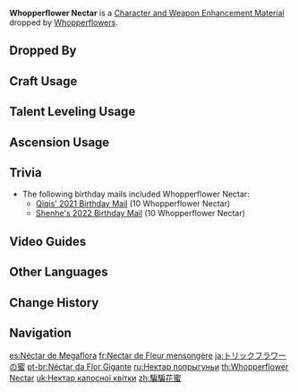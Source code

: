 {{Item Infobox
|title       = Whopper&shy;flower Nectar
|id          = 112038
|image       = Item Whopperflower Nectar.png
|type        = Character and Weapon Enhancement Materials
|group       = Whopperflower Nectars
|group2      = General Enemy Drops
|invCategory = Character Development Items
|quality     = 1
|description = Nectar extracted from the stamen of a Whopperflower that contains trace amounts of elemental energy. The taste of the nectar has a hint of Sweet Flower in it.
|source1     = Dropped by [[Whopperflowers]]
|source2     = Purchased from [[Paimon's Bargains]]
}}
'''Whopperflower Nectar''' is a [[Character and Weapon Enhancement Material]] dropped by [[Whopperflowers]].

==Dropped By==
{{Dropped By}}

==Craft Usage==
{{Craft Usage}}

==Talent Leveling Usage==
{{Talent Leveling Usage}}

==Ascension Usage==
{{Ascension Usage}}

==Trivia==
* The following birthday mails included Whopperflower Nectar:
** [[Birthday/Qiqi#Birthday.|Qiqis' 2021 Birthday Mail]] (10 Whopperflower Nectar)
** [[Birthday/Shenhe#Longevity...|Shenhe's 2022 Birthday Mail]] (10 Whopperflower Nectar)

==Video Guides==
{{EVT
|video1   = https://youtu.be/WrR2E456D2c
|caption1 = Very Fast (200+) Whopperflower Farming Route
}}

==Other Languages==
{{Other Languages
|en      = Whopperflower Nectar
|zhs     = 骗骗花蜜
|zhs_rm  = Piànpiànhuā Mì
|zht     = 騙騙花蜜
|zht_rm  = Piànpiànhuā Mì
|zh_tl   = Trick-Trick Flower Nectar
|ja      = トリックフラワーの蜜
|ja_rm   = Torikku Furawaa no Mitsu
|ja_tl   = Trick Flower Nectar
|ko      = 구라구라 꽃꿀
|ko_rm   = Guragura Kkotkkul
|ko_tl   = Fakefake Nectar
|es      = Néctar de Megaflora
|es_tl   = {{Lex|Whopperflower|es}} Nectar
|fr      = Nectar de Fleur mensongère
|fr_tl   = Deceitful Flower Nectar
|ru      = Нектар попрыгуньи
|ru_tl   = Hopper Flower Nectar
|th      = Whopperflower Nectar
|vi      = Mật Hoa Lừa Dối
|vi_tl   = Deceitful Nectar
|de      = Vaniloqua-Nektar
|de_tl   = Whopperflower Nectar
|de_note = The German name for [[Whopperflower]] is Vaniloqua.
|id      = Whopperflower Nectar
|pt      = Néctar da Flor Gigante
|pt_tl   = 
|tr      = Yalancı Çiçek Nektarı
|tr_tl   = 
|it      = Nettare del Malefiore
|it_tl   = 
}}

==Change History==
{{Change History|1.0}}

==Navigation==
{{Development Item Navbox|Character and Weapon Enhancement Materials}}

[[es:Néctar de Megaflora]]
[[fr:Nectar de Fleur mensongère]]
[[ja:トリックフラワーの蜜]]
[[pt-br:Néctar da Flor Gigante]]
[[ru:Нектар попрыгуньи]]
[[th:Whopperflower Nectar]]
[[uk:Нектар капосної квітки]]
[[zh:騙騙花蜜]]